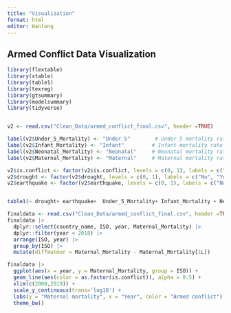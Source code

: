 ```yaml
---
title: "Visualization"
format: html
editor: Hanlong
---
```


## Armed Conflict Data Visualization

```r
library(flextable)
library(xtable)
library(table1)
library(texreg)
library(gtsummary)
library(modelsummary)
library(tidyverse)
```

```r

```

```r
v2 <- read.csv("Clean_Data/armed_conflict_final.csv", header =TRUE)

label(v2$Under_5_Mortality) <- "Under 5"        # Under 5 mortality rate
label(v2$Infant_Mortality) <- "Infant"         # Infant mortality rate
label(v2$Neonatal_Mortality) <- "Neonatal"     # Neonatal mortality rate
label(v2$Maternal_Mortality) <- "Maternal"     # Maternal mortality rate

v2$is.conflict <- factor(v2$is.conflict, levels = c(0, 1), labels = c("NO", "YES"))
v2$drought <- factor(v2$drought, levels = c(0, 1), labels = c("No", "Yes"))
v2$earthquake <- factor(v2$earthquake, levels = c(0, 1), labels = c("No", "Yes"))


table1(~ drought+ earthquake+  Under_5_Mortality+ Infant_Mortality + Neonatal_Mortality + Maternal_Mortality| is.conflict, data = v2, caption = "Table of baseline characteristics", render.continuous = c(.="Median [Min, Max]"), overall=c(left="Total"), topclass="Rtable1-grid Rtable1-center")


```

```r

finaldata <- read.csv("Clean_Data/armed_conflict_final.csv", header =TRUE)
finaldata |>
  dplyr::select(country_name, ISO, year, Maternal_Mortality) |>
  dplyr::filter(year < 2018) |>
  arrange(ISO, year) |>
  group_by(ISO) |>
  mutate(diffmatmor = Maternal_Mortality - Maternal_Mortality[1L]) 
```

```r
finaldata |>
  ggplot(aes(x = year, y = Maternal_Mortality, group = ISO)) +
  geom_line(aes(color = as.factor(is.conflict)), alpha = 0.5) +
  xlim(c(2000,2019)) +
  scale_y_continuous(trans='log10') + 
  labs(y = "Maternal mortality", x = "Year", color = "Armed conflict") + 
  theme_bw()
```
